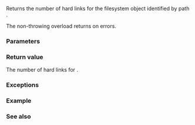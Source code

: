 {{cpp/experimental/fs/title|hard_link_count}}
{{cpp/experimental/fs/navbar}}
{{dcl begin}}
{{dcl header|experimental/filesystem}}
{{dcl|num=1|since=fs_ts|1=
std::uintmax_t hard_link_count( const path&amp; p );
std::uintmax_t hard_link_count( const path&amp; p, error_code&amp; ec );
}}
{{dcl end}}

Returns the number of hard links for the filesystem object identified by path {{c|p}}.

The non-throwing overload returns {{c|static_cast&lt;uintmax_t&gt;(-1)}} on errors.

===Parameters===
{{par begin}}
{{par|p|path to examine}}
{{par|ec|out-parameter for error reporting in the non-throwing overload}}
{{par end}}

===Return value===
The number of hard links for {{c|p}}.

===Exceptions===
{{cpp/experimental/fs/error_handling|p}}

===Example===
{{example|code=
#include &lt;experimental/filesystem&gt;
#include &lt;iostream&gt;
namespace fs = std::experimental::filesystem;

int main()
{
    // On a POSIX-style filesystem, each directory has at least 2 hard links:
    // itself and the special member pathname "."
    fs::path p = fs::current_path();
    std::cout &lt;&lt; "Number of hard links for current path is "
              &lt;&lt; fs::hard_link_count(p) &lt;&lt; '\n';

    // each ".." is a hard link to the parent directory, so the total number
    // of hard links for any directory is 2 plus number of direct subdirectories
    p = fs::current_path() / ".."; // each dot-dot is a hard link to parent
    std::cout &lt;&lt; "Number of hard links for .. is "
              &lt;&lt; fs::hard_link_count(p) &lt;&lt; '\n';
}
|output=
Number of hard links for current path is 2
Number of hard links for .. is 3
}}

===See also===
{{dsc begin}}
{{dsc inc|cpp/experimental/fs/dsc create_hard_link}}
{{dsc end}}